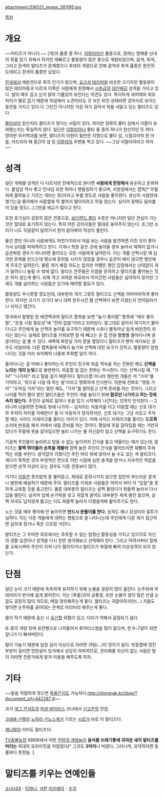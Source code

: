 attachment:/DK021_image_261195.jpg

{{{+ Maltese}}}

[[목차]]

= 개요 =

~~마티즈가 아니다.~~
[개]의 품종 중 하나.
[[이탈리아]]산 품종으로, 원래는 항해중 선내의 쥐를 잡기 위해서 작지만 재빠르고 활동량이 많은 종으로 개량되었으며, 갈색, 회색, 그리고 흰색의 말티즈가 존재했으나 후대의 개량으로 인해 갈색과 회색 품종은 완전히 도태되고 흰색의 품종만 남았다. 

[[한국]]에서 애완견으로 특히 인기가 많으며, [[요크셔 테리어]]와 비슷한 크기지만 활동량이 많은 테리어종과 다르게 이쪽은 사람에게 한정해서 [[시추]]급의 [[대인배]]급 성격을 가지고 있다. 털이 매우 곱고 눈이 맑아 기품있어 보인다는 의견도 있다. 특이하게 새끼때와 외모차이가 별로 없기 때문에 10살짜리 노견이라도 갓 씻은 뒤인 상태라면 강아지로 보이는 동안을 가지고 있다.다 그런건 아니지만 가끔 혀가 길어서 혀를 내밀고 있는 말티즈도 있다.

[[몰타]]섬이 원산지라 몰티즈가 맞다는 사람이 있다. 하지만 정확히 몰타 섬에서 이름이 유래했는지는 확실하지 않다. 일단은 [[이탈리아]]나 몰타 둘 중의 하나가 원산지인 듯 하다. 영어판 위키백과를 보면, 말티즈의 어원이 될만한 지명으로 몰타 섬, 시칠리아의 한 마을, 아드리아 해 중간의 섬 등 [[이탈리아]] 주변을 찍고 있다. ~~그냥 이탈리아라고 하자~~

= 성격 =
일단 개체별 성격은 다 다르지만 전체적으로 본다면 '''사람에게 한정해서''' 유순하고 온화하다. 붙임성 역시 좋고 인내심 또한 뛰어나 핸들링하기 좋으며, 서양권에서는 랩독[* 무릎 위에 올려놓고 기르는 개라는 뜻]이라고 부를 정도로 사람을 좋아한다. 유난히 사람한테 앵기는걸 좋아해서 사람옆에 딱 붙어서 떨어지려고 하질 않는다. 심지어 잘때도 달라붙어 있을 정도(...)그만큼 애교가 많다고 한다.  

또한 호기심이 굉장히 많은 견종으로, [[보더랜드 콜리]] 수준은 아니지만 일단 관심이 가는 것은 절대로 포기하지 않는다. 특히 어린 강아지들은 절대로 놓아주지 않는다. 조그만 소리가 나도 득달같이 달려가서 뭔지 알아봐야 직성이 풀린다. 

물건 뿐만 아니라 사람에게도 마찬가지라서 처음 보는 사람을 발견하면 미친 듯이 쫓아가서 상대를 파악하려고 한다. 가게나 학원 같은 곳에 놓아둘 경우 늙어서 체력이 없거나 습관화된 경우가 아니라면 들어오는 모든 사람에게 달려든다. 이는 개를 산책시킬 때 심각한 문제를 만드는데 평소에 훈련을 시키지 않았을 경우나 습관이 배지 않으면 행인에게 무조건 달려든다. 물론 개가 해칠 의도는 없지만 어쨌든 행인 입장에서는 난데없이 개가 달려드니 놀랄 수 밖에 없다. 말티즈 견주들은 이점을 유의하고 말티즈를 풀어놓는 짓은 하지 않는게 좋다. 비록 작고 귀여운 외모라서 어지간한 사람들은 싫어하지 않지만 그래도 개를 싫어하는 사람들은 있기에 배려할 필요가 있다.

활동량도 무시못할 정도인데, 대부분의 개가 그렇듯 말티즈도 산책을 어마어마하게 좋아한다. 하지만 크기가 크기다 보니 대략 한두시간 쯤 산책하다 보면 지쳤는지 안아달라거나 쉬자고 앵긴다.

영국에서 발행된 한 애견백과의 말티즈 항목을 보면 "놀기 좋아함" 항목에 "매우 좋아함", "운동 시킬 필요성"에 "전혀 없음"이라고 되어있다. 말그대로 알아서 여기저기 돌아다니고 주인에게 늘 산책과 놀이를 요구하기 때문에 시츄나 불독마냥 쉽게 비만견이 되지는 않는다. 실제로 말티즈를 키워보면 잘 때 빼고는 온 집 안을 뽈뽈뽈 돌아다니며 킁킁거리는 걸 볼 수 있다. 새벽에 화장실 가러 문을 열었더니 말티즈가 빤히 쳐다보는 경우도 비일비재. 다른 랩독들에 비해서 놀기와 산책에 대한 요구가 강하고, 활동량이 엄청나다는 것을 미리 숙지해야 나중에 후회할 일이 적다. 

돌아다니는 걸 어찌나 좋아하는지 주인이 친구와 외출 약속을 하는 전화만 해도 '''산책을 노리는 개의 눈빛'''으로 돌변한다. 외출할 일 없는 전화는 무시한다. 이는 산책시킬 때, "가자!" "나가자!" 라고 말을 걸기 때문이다. 말티즈뿐 아니라 웬만한 개들은 저 "가자"를 기억하고, '밖으로 나갈 때 하는 말'이라고 명확하게 인식한다. 덕분에 전화로 "명동 가자" "오락실 가자"라는 말만 해도, "가자"를 알아듣고 산책 준비를 하는 것이다. 그리고 나이를 먹어 짬이 쌓인 말티즈들은 주인이 개를 놀리기 위해 '''말로만 나가자고 하는 것에 속지 않는다.''' 주인이 실제로 일어나 옷을 입기 시작해야 나간다는 것까지 인식한다.--그러니까 낚을려면 진짜로 밖에 나가자-- 심지어는 자동차를 타고 이동할 때는 신호 대기와 주차의 차이를 이해한다! 둘 다 자동차가 정지하지만, 신호 대기는 그냥 서있고 주차할 때는 사이드 브레이크를 올리는 차이가 있다. 이때 사이드 브레이크를 올리는 '''드르륵''' 소리에 반응을 해서 차에서 내릴 준비를 하는 것이다. 평일에 옷을 갈아입을 때는 가만히 있다가 주말에 옷을 갈아입으면 놀러 나가는 줄 귀신같이 알고 산책을 요구하기도 한다.

가끔씩 주인들이 놀리려고 닿을 수 없는 높이까지 간식을 들고 약올리는 때가 있는데, 말티즈는 '''팔짝 뛰어올라 손목을 깨물어''' 깜짝 놀란 주인이 간식을 떨어뜨리면 재빨리 주워먹는 꾀를 부린다. 생각없이 키웠다간 주인 머리 위에 앉아서 놀 수도 있는 게 말티즈다. 게다가 똑똑한 것의 부정적인 면으로 어린 시절에 심한 충격을 받거나 지속적인 억압을 받으면 성격 이상이 오는 경우도 다른 견종보다 많다.

거기다 [[지랄견]] 못지않게 잘 물어뜯고, 제대로 훈련시키지 않으면 집안의 부드러운 깔개나 발판에 배설하기 때문에 주의. 
말티즈를 키워본 사람들은 어려서 부터 이 "입질"을 못하게 교육할 것을 충고한다. 물론 대부분의 말티즈는 살짝 물었다가 화들짝 놀라서 다시 입을 벌린다. 심지어 입에 손가락을 넣고 귀찮게 굴어도 대부분은 세게 물진 않으며, 살짝 자국도 남지않게 물고는 지도 화들짝 놀라서 다쳤을까봐 핥아주기도 한다. 

노는 것을 매우 좋아해 안 놀아주면 '''반드시 분풀이를 한다'''. 성격도 꽤나 강성이라 질투가 심하다. 이는 다른 개들에게 대하는 행동으로 잘 나타나는데 주인에게 다른 개가 접근하면 심하게 짖거나 혹은 으르렁 거린다.

말티즈는 그 우아한 외모에서는 추측할 수 없는 엄청난 활동성을 가지고 있으므로 자신의 생활 습관이나 성격을 다시 한번 생각해보고 선택해야 한다. 그리고 어려서부터 절제를 교육시켜야 주인이 지쳐 나가 떨어지거나 말티즈가 좌절에 빠져 이상성격이 되지 않는다.

= 단점 =
일단 눈이 크기 때문에 촉촉하게 유지하기 위해 눈물을 굉장히 많이 흘린다. 눈주위에 박테리아가 번식해 쉽게 붉어진다. 이는 [푸들]과의 공통점. 또한 눈물의 양이 많은 만큼 눈꼽도 굉장히 많이 끼므로, 매일 정리해주는게 좋다. 말티즈는 귀찮아하지만(...) 지들도 쌓이면 눈주위를 긁어대는 관계로 미리미리 해주는게 좋다.

몸이 작기 때문에 출산 시 [[유산]]할 위험이 있고, 다리가 약해서 골절되기 쉽다.

또 종의 개량 탓에 유전병으로 나이들어서 류마티스염을 많이 앓으며, 한 6~7살이 되면 앞니가 다 빠져버린다.

털이 가늘기 때문에 일정 길이 이상으로 자라면 겨털(...)이 엉키기 쉽다. 빗질할때 엉킨 부분이 걸리면 연한살이 당겨제서 상당히 아파하므로, 관리해줄 자신이 없는 사람은 털이 자라면 전문가에게 맡겨 미용을 해주도록 하자.
= 기타 =
~~털을 적절하게 깎으면 [[폭풍간지]]도 가능하다.[[http://dongnak.kr/zbxe/?document_srl=442287 #]]~~

과거 [[개그 콘서트]]의 [[악성 바이러스]] 코너에서 [[신고은]]의 컨셉.

[[크레용 신짱]]의 [[노하라 신노스케]]가 기르는 [[시로]]가 바로 이 말티즈다.

[[캐니멀]]의 미미도 말티즈다.

[[TV동물농장]] 688화에서 어떤 [[천하의 개쌍놈]]이 '''음식물 쓰레기통에 귀여운 새끼 말티즈를 버리는''' 희대의 또라이짓을 저질렀다[* 그것도 '''3마리'''나 버렸다, 그러니까, 요약하자면 동물보다 못한놈. ].

= 말티즈를 키우는 연예인들 =
[[소녀시대]] - [[티파니(소녀시대)|티파니]], [[서현(소녀시대)|서현]]
[[미쓰에이]] - [[수지(miss A)|수지]]


